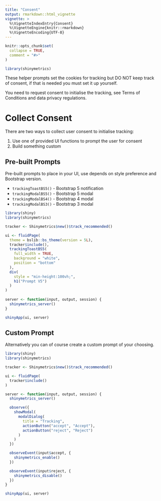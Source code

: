 ```yaml
---
title: "Consent"
output: rmarkdown::html_vignette
vignette: >
  %\VignetteIndexEntry{Consent}
  %\VignetteEngine{knitr::rmarkdown}
  %\VignetteEncoding{UTF-8}
---
```


```r
knitr::opts_chunk$set(
  collapse = TRUE,
  comment = "#>"
)
```

```r
library(shinymetrics)
```

<div class="alert alert-danger" role="alert">
  These helper prompts set the cookies for tracking but DO NOT keep track of consent,
  if that is needed you must set it up yourself.
</div>

You need to request consent to initialise the tracking, see Terms of Conditions and 
data privacy regulations.

# Collect Consent

There are two ways to collect user consent to initialise tracking:

1. Use one of provided UI functions to prompt the user for consent
2. Build something custom

## Pre-built Prompts

Pre-built prompts to place in your UI, use depends on
style preference and Bootstrap version.

- `trackingToastBS5()` - Bootstrap 5 notification
- `trackingModalBS5()` - Bootstrap 5 modal
- `trackingModalBS4()` - Bootstrap 4 modal
- `trackingModalBS3()` - Bootstrap 3 modal

```r
library(shiny)
library(shinymetrics)

tracker <- Shinymetrics$new()$track_recommended()

ui <- fluidPage(
  theme = bslib::bs_theme(version = 5L),
  tracker$include(),
  trackingToastBS5(
    full_width = TRUE,
    background = "white",
    position = "bottom"
  ),
  div(
    style = "min-height:100vh;",
    h1("Prompt V5")
  )
)
 
server <- function(input, output, session) {
  shinymetrics_server()
}

shinyApp(ui, server)
```


## Custom Prompt

Alternatively you can of course create a custom prompt of your choosing.

```r
library(shiny)
library(shinymetrics)

tracker <- Shinymetrics$new()$track_recommended()

ui <- fluidPage(
  tracker$include()
)

server <- function(input, output, session) {
  shinymetrics_server()

  observe({
    showModal(
      modalDialog(
        title = "Tracking",
        actionButton("accept", "Accept"),
        actionButton("reject", "Reject")
      ) 
    )
  })

  observeEvent(input$accept, {
    shinymetrics_enable()
  })

  observeEvent(input$reject, {
    shinymetrics_disable()
  })
}

shinyApp(ui, server)
```

